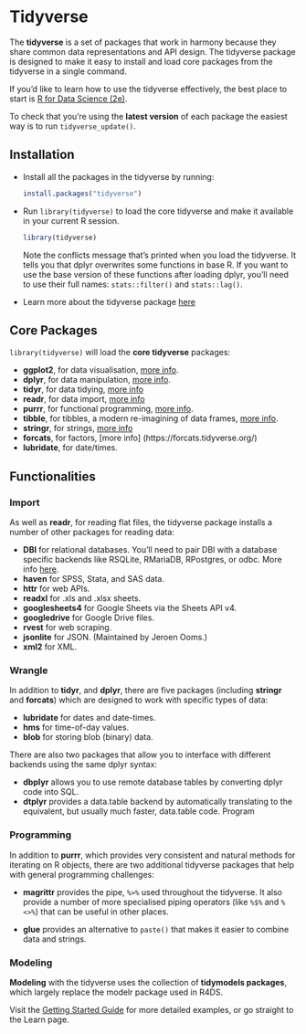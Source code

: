 # Tidyverse

The **tidyverse** is a set of packages that work in harmony because they share common data representations and API design. The tidyverse package is designed to make it easy to install and load core packages from the tidyverse in a single command.

If you’d like to learn how to use the tidyverse effectively, the best place to start is [R for Data Science (2e)](https://r4ds.hadley.nz/).

To check that you’re using the **latest version** of each package the easiest way is to run `tidyverse_update()`.

## Installation

-   Install all the packages in the tidyverse by running:

    ``` r
    install.packages("tidyverse")
    ```

-   Run `library(tidyverse)` to load the core tidyverse and make it available in your current R session.

    ```r
    library(tidyverse)
    ```

    Note the conflicts message that’s printed when you load the tidyverse. It tells you that dplyr overwrites some functions in base R. If you want to use the base version of these functions after loading dplyr, you’ll need to use their full names: `stats::filter()` and `stats::lag()`.

-   Learn more about the tidyverse package [here](https://tidyverse.tidyverse.org)

## Core Packages

`library(tidyverse)` will load the **core tidyverse** packages:

-   **ggplot2**, for data visualisation, [more info](https://ggplot2.tidyverse.org/).
-   **dplyr**, for data manipulation, [more info](https://dplyr.tidyverse.org/).
-   **tidyr**, for data tidying, [more info](https://tidyr.tidyverse.org/https://tidyr.tidyverse.org/)
-   **readr**, for data import, [more info](https://readr.tidyverse.org/)
-   **purrr**, for functional programming, [more info](https://purrr.tidyverse.org/).
-   **tibble**, for tibbles, a modern re-imagining of data frames, [more info](https://tibble.tidyverse.org/).
-   **stringr**, for strings, [more info](https://stringr.tidyverse.org/)
-   **forcats**, for factors, \[more info\] (https://forcats.tidyverse.org/)
-   **lubridate**, for date/times.

## Functionalities

### Import

As well as **readr**, for reading flat files, the tidyverse package installs a number of other packages for reading data:

-   **DBI** for relational databases. You’ll need to pair DBI with a database specific backends like RSQLite, RMariaDB, RPostgres, or odbc. More info [here](https://db.rstudio.com).
-   **haven** for SPSS, Stata, and SAS data.
-   **httr** for web APIs.
-   **readxl** for .xls and .xlsx sheets.
-   **googlesheets4** for Google Sheets via the Sheets API v4.
-   **googledrive** for Google Drive files.
-   **rvest** for web scraping.
-   **jsonlite** for JSON. (Maintained by Jeroen Ooms.)
-   **xml2** for XML.

### Wrangle

In addition to **tidyr**, and **dplyr**, there are five packages (including **stringr** and **forcats**) which are designed to work with specific types of data:

-   **lubridate** for dates and date-times.
-   **hms** for time-of-day values.
-   **blob** for storing blob (binary) data.

There are also two packages that allow you to interface with different backends using the same dplyr syntax:

-   **dbplyr** allows you to use remote database tables by converting dplyr code into SQL.
-   **dtplyr** provides a data.table backend by automatically translating to the equivalent, but usually much faster, data.table code. Program

### Programming

In addition to **purrr**, which provides very consistent and natural methods for iterating on R objects, there are two additional tidyverse packages that help with general programming challenges:

-   **magrittr** provides the pipe, `%>%` used throughout the tidyverse. It also provide a number of more specialised piping operators (like `%$%` and `%<>%`) that can be useful in other places.

-   **glue** provides an alternative to `paste()` that makes it easier to combine data and strings.

### Modeling

**Modeling** with the tidyverse uses the collection of **tidymodels packages**, which largely replace the modelr package used in R4DS.

Visit the [Getting Started Guide](https://www.tidymodels.org/start/) for more detailed examples, or go straight to the Learn page.
